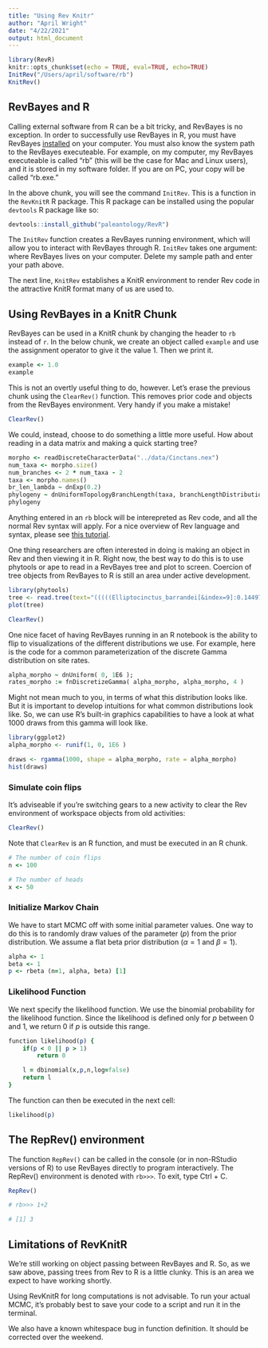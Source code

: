 ```yaml
---
title: "Using Rev Knitr"
author: "April Wright"
date: "4/22/2021"
output: html_document
---
```


```r
library(RevR)
knitr::opts_chunk$set(echo = TRUE, eval=TRUE, echo=TRUE)
InitRev("/Users/april/software/rb")
KnitRev()
```

## RevBayes and R

Calling external software from R can be a bit tricky, and RevBayes is no exception. In order to successfully use RevBayes in R, you must have RevBayes [installed](https://revbayes.github.io/download) on your computer. You must also know the system path to the RevBayes executeable. For example, on my computer, my RevBayes executeable is called "rb" (this will be the case for Mac and Linux users), and it is stored in my software folder. If you are on PC, your copy will be called "rb.exe."

In the above chunk, you will see the command `InitRev`. This is a function in the `RevKnitR` R package. This R package can be installed using the popular `devtools` R package like so:

```r
devtools::install_github("paleantology/RevR")
```

The `InitRev` function creates a RevBayes running environment, which will allow you to interact with RevBayes through R. `InitRev` takes one argument: where RevBayes lives on your computer. Delete my sample path and enter your path above.

The next line, `KnitRev` establishes a KnitR environment to render Rev code in the attractive KnitR format many of us are used to.

## Using RevBayes in a KnitR Chunk

RevBayes can be used in a KnitR chunk by changing the header to `rb` instead of `r`. In the below chunk, we create an object called `example` and use the assignment operator to give it the value 1. Then we print it. 
```rb
example <- 1.0
example
```
This is not an overtly useful thing to do, however. Let's erase the previous chunk using the `ClearRev()` function. This removes prior code and objects from the RevBayes environment. Very handy if you make a mistake!

```r
ClearRev()
```

We could, instead, choose to do something a little more useful. How about reading in a data matrix and making a quick starting tree? 

```rb
morpho <- readDiscreteCharacterData("../data/Cinctans.nex")
num_taxa <- morpho.size()
num_branches <- 2 * num_taxa - 2
taxa <- morpho.names()
br_len_lambda ~ dnExp(0.2)
phylogeny ~ dnUniformTopologyBranchLength(taxa, branchLengthDistribution=dnExponential(br_len_lambda))
phylogeny
```
Anything entered in an `rb` block will be interepreted as Rev code, and all the normal Rev syntax will apply. For a nice overview of Rev language and syntax, please see [this tutorial](https://revbayes.github.io/tutorials/intro/rev). 

One thing researchers are often interested in doing is making an object in Rev and then viewing it in R. Right now, the best way to do this is to use phytools or ape to read in a RevBayes tree and plot to screen. Coercion of tree objects from RevBayes to R is still an area under active development.
```r
library(phytools)
tree <- read.tree(text="(((((Elliptocinctus_barrandei[&index=9]:0.144972,Elliptocinctus_vizcainoi[&index=10]:0.061275)[&index=28]:0.369057,Davidocinctus_pembrokensis[&index=27]:0.115626)[&index=29]:0.030785,((Ctenocystis_utahensis[&index=1]:0.208478,(Sucocystis_acrofera[&index=15]:0.222252,(Sucocystis_theronensis[&index=11]:0.645711,Undatacinctus_undata[&index=14]:0.308441)[&index=30]:1.245773)[&index=31]:0.069793)[&index=32]:0.561291,(((Gyrocystis_cruzae[&index=4]:1.039123,(Gyrocystis_platessa[&index=2]:1.950320,Asturicystis_jaekeli[&index=18]:0.070576)[&index=33]:0.226841)[&index=34]:2.181753,(Undatacinctus_melendezi[&index=17]:0.126601,Trochocystoides_parvus[&index=21]:0.927883)[&index=35]:0.614158)[&index=36]:0.973880,(Trochocystites_bohemicus[&index=20]:0.309014,Lignanicystis_barriosensis[&index=13]:0.246747)[&index=37]:0.663330)[&index=38]:0.069078)[&index=39]:1.213557)[&index=40]:0.057231,((Graciacystis_ambigua[&index=23]:1.076241,((Gyrocystis_erecta[&index=6]:0.136053,(Protocinctus_mansillaensis[&index=8]:0.436179,Gyrocystis_badulesiensis[&index=5]:0.039494)[&index=41]:0.005254)[&index=42]:0.303455,((Undatacinctus_quadricornuta[&index=16]:0.157165,Sotocinctus_ubaghsi[&index=19]:0.054072)[&index=43]:0.029069,(Rozanovicystis_triangularis[&index=26]:0.225556,Progyrocystis_disjuncta[&index=7]:0.820703)[&index=44]:0.976834)[&index=45]:0.003917)[&index=46]:0.201429)[&index=47]:0.062047,Ludwigicinctus_truncatus[&index=22]:0.088140)[&index=48]:0.047812)[&index=49]:0.440430,(Nelegerocystis_ivantzovi[&index=25]:0.572666,(Gyrocystis_testudiformis[&index=3]:0.091295,Sucocystis_bretoni[&index=12]:0.011027)[&index=50]:0.938797)[&index=51]:0.214871,Asturicystis_havliceki[&index=24]:0.182261)[&index=52]:0.000000;")
plot(tree)
```
```r

ClearRev()

```


One nice facet of having RevBayes running in an R notebook is the ability to flip to visualizations of the different distributions we use. For example, here is the code for a common parameterization of the discrete Gamma distribution on site rates.

```rb

alpha_morpho ~ dnUniform( 0, 1E6 );
rates_morpho := fnDiscretizeGamma( alpha_morpho, alpha_morpho, 4 )
```

Might not mean much to you, in terms of what this distribution looks like. But it is important to develop intuitions for what common distributions look like. So, we can use R's built-in graphics capabilities to have a look at what 1000 draws from this gamma will look like. 

```r
library(ggplot2)
alpha_morpho <- runif(1, 0, 1E6 )

draws <- rgamma(1000, shape = alpha_morpho, rate = alpha_morpho)
hist(draws)
```



### Simulate coin flips

It's adviseable if you're switching gears to a new activity to clear the Rev environment of workspace objects from old activities:

```r

ClearRev()
```


Note that `ClearRev` is an R function, and must be executed in an R chunk.

```rb
# The number of coin flips
n <- 100

# The number of heads
x <- 50
```

### Initialize Markov Chain
We have to start MCMC off with some initial parameter values. One way to do this is to randomly draw values of the parameter ($p$) from the prior distribution. We assume a flat beta prior distribution ($\alpha = 1$ and $\beta = 1$).

```rb
alpha <- 1
beta <- 1
p <- rbeta (n=1, alpha, beta) [1]
```

### Likelihood Function
We next specify the likelihood function. We use the binomial probability for the likelihood function. Since the likelihood is defined only for $p$ between 0 and 1, we return 0 if $p$ is outside this range.

```rb
function likelihood(p) {
    if(p < 0 || p > 1)
        return 0

    l = dbinomial(x,p,n,log=false)
    return l
}
```

The function can then be executed in the next cell:

```rb
likelihood(p)
```
## The RepRev() environment

The function `RepRev()` can be called in the console (or in non-RStudio versions of R) to use RevBayes directly to program interactively. The RepRev() environment is denoted with `rb>>>`. To exit, type Ctrl + C. 

```r

RepRev()

# rb>>> 1+2

# [1] 3
```

## Limitations of RevKnitR

We're still working on object passing between RevBayes and R. So, as we saw above, passing trees from Rev to R is a little clunky. This is an area we expect to have working shortly.

Using RevKnitR for long computations is not advisable. To run your actual MCMC, it's probably best to save your code to a script and run it in the terminal.

We also have a known whitespace bug in function definition. It should be corrected over the weekend.
